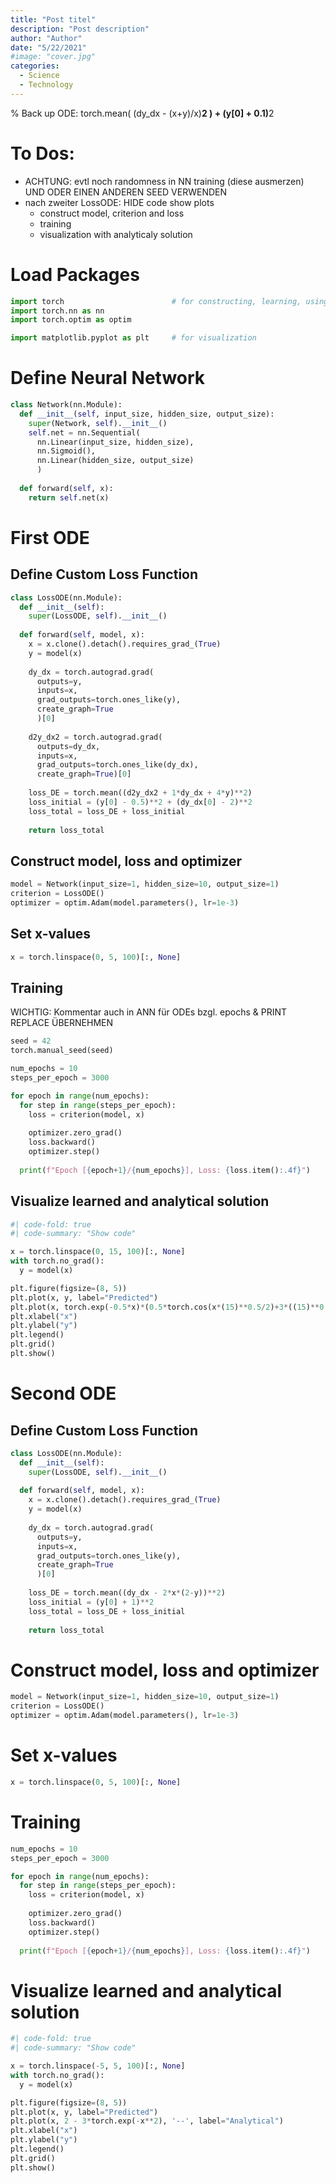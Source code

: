 ```yaml
---
title: "Post titel"
description: "Post description"
author: "Author"
date: "5/22/2021"
#image: "cover.jpg"
categories:
  - Science
  - Technology
---
```


% Back up ODE: torch.mean( (dy_dx - (x+y)/x)**2 ) + (y[0] + 0.1)**2

# To Dos:
- ACHTUNG: evtl noch randomness in NN training (diese ausmerzen) UND ODER EINEN ANDEREN SEED VERWENDEN
- nach zweiter LossODE: HIDE code show plots
  - construct model, criterion and loss
  - training
  - visualization with analyticaly solution

# Load Packages

```python
import torch                        # for constructing, learning, using NNs
import torch.nn as nn 
import torch.optim as optim

import matplotlib.pyplot as plt     # for visualization
```

# Define Neural Network

```python
class Network(nn.Module):
  def __init__(self, input_size, hidden_size, output_size):
    super(Network, self).__init__()
    self.net = nn.Sequential(
      nn.Linear(input_size, hidden_size),
      nn.Sigmoid(),
      nn.Linear(hidden_size, output_size)
      )
    
  def forward(self, x):
    return self.net(x)

```

# First ODE

## Define Custom Loss Function

```python
class LossODE(nn.Module):
  def __init__(self):
    super(LossODE, self).__init__()
  
  def forward(self, model, x):
    x = x.clone().detach().requires_grad_(True)
    y = model(x)
    
    dy_dx = torch.autograd.grad(
      outputs=y,
      inputs=x,
      grad_outputs=torch.ones_like(y),
      create_graph=True
      )[0]
    
    d2y_dx2 = torch.autograd.grad(
      outputs=dy_dx,
      inputs=x,
      grad_outputs=torch.ones_like(dy_dx),
      create_graph=True)[0]
    
    loss_DE = torch.mean((d2y_dx2 + 1*dy_dx + 4*y)**2)
    loss_initial = (y[0] - 0.5)**2 + (dy_dx[0] - 2)**2
    loss_total = loss_DE + loss_initial
    
    return loss_total

```

## Construct model, loss and optimizer

```python
model = Network(input_size=1, hidden_size=10, output_size=1)
criterion = LossODE()
optimizer = optim.Adam(model.parameters(), lr=1e-3)
```

## Set x-values

```python
x = torch.linspace(0, 5, 100)[:, None]
```

## Training

WICHTIG: Kommentar auch in ANN für ODEs bzgl. epochs & PRINT REPLACE ÜBERNEHMEN

```python
seed = 42
torch.manual_seed(seed)

num_epochs = 10
steps_per_epoch = 3000

for epoch in range(num_epochs):
  for step in range(steps_per_epoch):
    loss = criterion(model, x)
    
    optimizer.zero_grad()
    loss.backward()
    optimizer.step()
    
  print(f"Epoch [{epoch+1}/{num_epochs}], Loss: {loss.item():.4f}")

```
## Visualize learned and analytical solution

```python
#| code-fold: true
#| code-summary: "Show code"

x = torch.linspace(0, 15, 100)[:, None]
with torch.no_grad():
  y = model(x)

plt.figure(figsize=(8, 5))
plt.plot(x, y, label="Predicted")
plt.plot(x, torch.exp(-0.5*x)*(0.5*torch.cos(x*(15)**0.5/2)+3*((15)**0.5/10)*torch.sin(x*(15)**0.5/2)), '--', label="Analytical")
plt.xlabel("x")
plt.ylabel("y")
plt.legend()
plt.grid()
plt.show()
```

# Second ODE

## Define Custom Loss Function

```python
class LossODE(nn.Module):
  def __init__(self):
    super(LossODE, self).__init__()
  
  def forward(self, model, x):
    x = x.clone().detach().requires_grad_(True)
    y = model(x)
    
    dy_dx = torch.autograd.grad(
      outputs=y,
      inputs=x,
      grad_outputs=torch.ones_like(y),
      create_graph=True
      )[0]
    
    loss_DE = torch.mean((dy_dx - 2*x*(2-y))**2)
    loss_initial = (y[0] + 1)**2
    loss_total = loss_DE + loss_initial
    
    return loss_total

```

# Construct model, loss and optimizer

```python
model = Network(input_size=1, hidden_size=10, output_size=1)
criterion = LossODE()
optimizer = optim.Adam(model.parameters(), lr=1e-3)
```

# Set x-values

```python
x = torch.linspace(0, 5, 100)[:, None]
```

# Training

```python
num_epochs = 10
steps_per_epoch = 3000

for epoch in range(num_epochs):
  for step in range(steps_per_epoch):
    loss = criterion(model, x)
    
    optimizer.zero_grad()
    loss.backward()
    optimizer.step()
    
  print(f"Epoch [{epoch+1}/{num_epochs}], Loss: {loss.item():.4f}")

```
# Visualize learned and analytical solution

```python
#| code-fold: true
#| code-summary: "Show code"

x = torch.linspace(-5, 5, 100)[:, None]
with torch.no_grad():
  y = model(x)

plt.figure(figsize=(8, 5))
plt.plot(x, y, label="Predicted")
plt.plot(x, 2 - 3*torch.exp(-x**2), '--', label="Analytical")
plt.xlabel("x")
plt.ylabel("y")
plt.legend()
plt.grid()
plt.show()
```